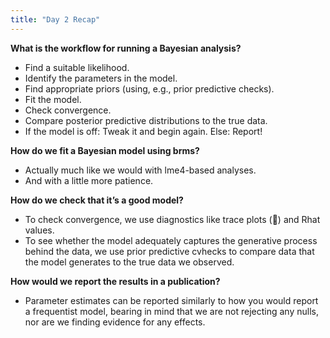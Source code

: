 ```yaml
---
title: "Day 2 Recap"
---
```


**What is the workflow for running a Bayesian analysis?**

- Find a suitable likelihood.
- Identify the parameters in the model.
- Find appropriate priors (using, e.g., prior predictive checks).
- Fit the model.
- Check convergence.
- Compare posterior predictive distributions to the true data.
- If the model is off: Tweak it and begin again. Else: Report!


**How do we fit a Bayesian model using brms?**

- Actually much like we would with lme4-based analyses.
- And with a little more patience.


**How do we check that it's a good model?**

- To check convergence, we use diagnostics like trace plots (🐛) and Rhat values.
- To see whether the model adequately captures the generative process behind the data, we use prior predictive cvhecks to compare data that the model generates to the true data we observed.


**How would we report the results in a publication?**

- Parameter estimates can be reported similarly to how you would report a frequentist model, bearing in mind that we are not rejecting any nulls, nor are we finding evidence for any effects.


